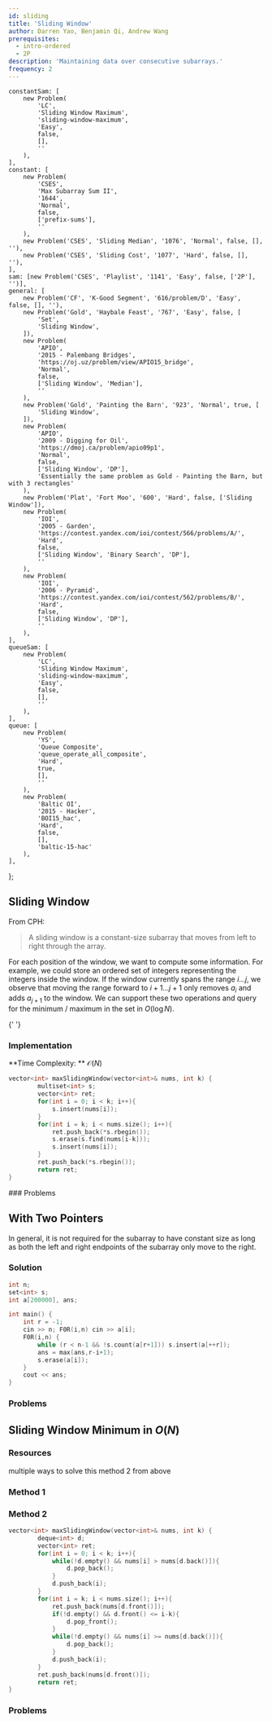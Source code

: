 ```yaml
---
id: sliding
title: 'Sliding Window'
author: Darren Yao, Benjamin Qi, Andrew Wang
prerequisites:
  - intro-ordered
  - 2P
description: 'Maintaining data over consecutive subarrays.'
frequency: 2
---
```




	constantSam: [
		new Problem(
			'LC',
			'Sliding Window Maximum',
			'sliding-window-maximum',
			'Easy',
			false,
			[],
			''
		),
	],
	constant: [
		new Problem(
			'CSES',
			'Max Subarray Sum II',
			'1644',
			'Normal',
			false,
			['prefix-sums'],
			''
		),
		new Problem('CSES', 'Sliding Median', '1076', 'Normal', false, [], ''),
		new Problem('CSES', 'Sliding Cost', '1077', 'Hard', false, [], ''),
	],
	sam: [new Problem('CSES', 'Playlist', '1141', 'Easy', false, ['2P'], '')],
	general: [
		new Problem('CF', 'K-Good Segment', '616/problem/D', 'Easy', false, [], ''),
		new Problem('Gold', 'Haybale Feast', '767', 'Easy', false, [
			'Set',
			'Sliding Window',
		]),
		new Problem(
			'APIO',
			'2015 - Palembang Bridges',
			'https://oj.uz/problem/view/APIO15_bridge',
			'Normal',
			false,
			['Sliding Window', 'Median'],
			''
		),
		new Problem('Gold', 'Painting the Barn', '923', 'Normal', true, [
			'Sliding Window',
		]),
		new Problem(
			'APIO',
			'2009 - Digging for Oil',
			'https://dmoj.ca/problem/apio09p1',
			'Normal',
			false,
			['Sliding Window', 'DP'],
			'Essentially the same problem as Gold - Painting the Barn, but with 3 rectangles'
		),
		new Problem('Plat', 'Fort Moo', '600', 'Hard', false, ['Sliding Window']),
		new Problem(
			'IOI',
			'2005 - Garden',
			'https://contest.yandex.com/ioi/contest/566/problems/A/',
			'Hard',
			false,
			['Sliding Window', 'Binary Search', 'DP'],
			''
		),
		new Problem(
			'IOI',
			'2006 - Pyramid',
			'https://contest.yandex.com/ioi/contest/562/problems/B/',
			'Hard',
			false,
			['Sliding Window', 'DP'],
			''
		),
	],
	queueSam: [
		new Problem(
			'LC',
			'Sliding Window Maximum',
			'sliding-window-maximum',
			'Easy',
			false,
			[],
			''
		),
	],
	queue: [
		new Problem(
			'YS',
			'Queue Composite',
			'queue_operate_all_composite',
			'Hard',
			true,
			[],
			''
		),
		new Problem(
			'Baltic OI',
			'2015 - Hacker',
			'BOI15_hac',
			'Hard',
			false,
			[],
			'baltic-15-hac'
		),
	],
};

## Sliding Window

<FocusProblem problem={problems.constantSam[0]} />

From CPH:

> A sliding window is a constant-size subarray that moves from left to right through the array.

For each position of the window, we want to compute some information. For example, we could store an ordered set of integers representing the integers inside the window. If the window currently spans the range $i \dots j$, we observe that moving the range forward to $i+1 \dots j+1$ only removes $a_i$ and adds $a_{j+1}$ to the window. We can support these two operations and query for the minimum / maximum in the set in $O(\log N)$.

<!-- To compute the sum in the range, instead of using a set, we can store a variable $s$ representing the sum. As we move the window forward, we update $s$ by subtracting $a_i$ from $s$ and adding $a_{j+1}$ to $s$.
 -->

<Resources>
	<Resource
		source="GFG"
		title="Window Sliding Technique"
		url="window-sliding-technique"
	>
		{' '}
	</Resource>
</Resources>

### Implementation
**Time Complexity: ** $\mathcal{O}(N)$

<LanguageSection>

<CPPSection>

```cpp
vector<int> maxSlidingWindow(vector<int>& nums, int k) {
        multiset<int> s;
        vector<int> ret;
        for(int i = 0; i < k; i++){
            s.insert(nums[i]);
        }
        for(int i = k; i < nums.size(); i++){
            ret.push_back(*s.rbegin());
            s.erase(s.find(nums[i-k]));
            s.insert(nums[i]);
        }
        ret.push_back(*s.rbegin());
        return ret;
}
```

</CPPSection>

</LanguageSection>
### Problems

<Problems problems={problems.constant} />

## With Two Pointers

In general, it is not required for the subarray to have constant size as long as both the left and right endpoints of the subarray only move to the right.

<FocusProblem problem={problems.sam[0]} />

### Solution

<!-- <Resources>
	<Resource
		source="Medium"
		title="Introduction to Sliding Window Algorithms"
		url="https://levelup.gitconnected.com/an-introduction-to-sliding-window-algorithms-5533c4fe1cc7"
	>
		{' '}
	</Resource>
</Resources> -->

<LanguageSection>

<CPPSection>

```cpp
int n;
set<int> s;
int a[200000], ans;

int main() {
    int r = -1;
    cin >> n; F0R(i,n) cin >> a[i];
    F0R(i,n) {
        while (r < n-1 && !s.count(a[r+1])) s.insert(a[++r]);
        ans = max(ans,r-i+1);
        s.erase(a[i]);
    }
    cout << ans;
}
```

</CPPSection>

</LanguageSection>

### Problems

<Problems problems={problems.general} />

## Sliding Window Minimum in $O(N)$

<FocusProblem problem={problems.queueSam[0]} />

### Resources

<Resources>
	<Resource
		source="cp-algo"
		title="Minimum stack / Minimum queue"
		url="data_structures/stack_queue_modification.html"
		starred
	>
		multiple ways to solve this
	</Resource>
	<Resource source="CPH" title="8.3 - Sliding Window Minimum">
		method 2 from above
	</Resource>
</Resources>

### Method 1

<IncompleteSection />

### Method 2

<LanguageSection>

<CPPSection>

```cpp
vector<int> maxSlidingWindow(vector<int>& nums, int k) {
        deque<int> d;
        vector<int> ret;
        for(int i = 0; i < k; i++){
            while(!d.empty() && nums[i] > nums[d.back()]){
                d.pop_back();
            }
            d.push_back(i);
        }
        for(int i = k; i < nums.size(); i++){
            ret.push_back(nums[d.front()]);
            if(!d.empty() && d.front() <= i-k){
                d.pop_front();
            }
            while(!d.empty() && nums[i] >= nums[d.back()]){
                d.pop_back();
            }
            d.push_back(i);
        }
        ret.push_back(nums[d.front()]);
        return ret;
}
```

</CPPSection>

</LanguageSection>

### Problems

<Problems problems={problems.queue} />

<IncompleteSection />

<!-- 	new Problem(
		'YS',
		'Persistent Queue',
		'persistent_queue',
		'Normal',
		false,
		['DFS'],
		''
	), -->
